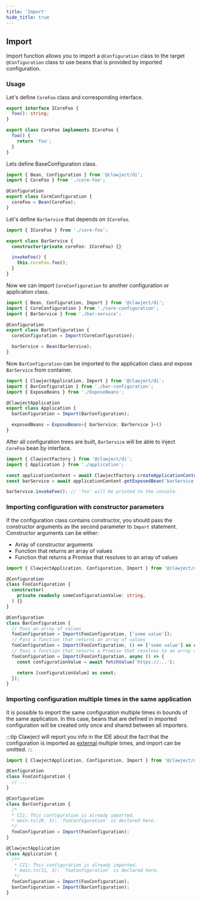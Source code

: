 ```yaml
---
title: 'Import'
hide_title: true
---
```


## Import

Import function allows you to import a `@Configuration` class to the target `@Configuration` class to use beans that is provided by imported configuration.

### Usage

Let's define `CoreFoo` class and corresponding interface.

```ts title="core-foo.ts"
export interface ICoreFoo {
  foo(): string;
}

export class CoreFoo implements ICoreFoo {
  foo() {
    return 'foo';
  }
}
```

Lets define BaseConfiguration class.

```ts title="core-configuration.ts"
import { Bean, Configuration } from '@clawject/di';
import { CoreFoo } from './core-foo';

@Configuration
export class CoreConfiguration {
  coreFoo = Bean(CoreFoo);
}
```

Let's define `BarService` that depends on `ICoreFoo`.

```ts title="bar-service.ts"
import { ICoreFoo } from './core-foo';

export class BarService {
  constructor(private coreFoo: ICoreFoo) {}

  invokeFoo() {
    this.coreFoo.foo();
  }
}
```

Now we can import `CoreConfiguration` to another configuration or application class.

```ts title="bar-configuration.ts"
import { Bean, Configuration, Import } from '@clawject/di';
import { CoreConfiguration } from './core-configuration';
import { BarService } from './bar-service';

@Configuration
export class BarConfiguration {
  coreConfiguration = Import(CoreConfiguration);

  barService = Bean(BarService);
}
```

Now `BarConfiguration` can be imported to the application class and expose `BarService` from container.

```ts title="application.ts"
import { ClawjectApplication, Import } from '@clawject/di';
import { BarConfiguration } from './bar-configuration';
import { ExposeBeans } from './ExposeBeans';

@ClawjectApplication
export class Application {
  barConfiguration = Import(BarConfiguration);

  exposedBeans = ExposeBeans<{ barService: BarService }>()
}
```

After all configuration trees are built, `BarService` will be able to inject `CoreFoo` bean by interface.

```ts title="main.ts"
import { ClawjectFactory } from '@clawject/di';
import { Application } from './application';

const applicationContext = await ClawjectFactory.createApplicationContext(Application);
const barService = await applicationContext.getExposedBean('barService');

barService.invokeFoo(); // 'foo' will be printed to the console.
```

### Importing configuration with constructor parameters

If the configuration class contains constructor, you should pass the constructor arguments as the second parameter to `Import` statement.
Constructor arguments can be either:
- Array of constructor arguments
- Function that returns an array of values
- Function that returns a Promise that resolves to an array of values

```ts
import { ClawjectApplication, Configuration, Import } from '@clawject/di';

@Configuration
class FooConfiguration {
  constructor(
    private readonly someConfigurationValue: string,
  ) {}
}

@Configuration
class BarConfiguration {
  // Pass an array of values
  fooConfiguration = Import(FooConfiguration, ['some value']);
  // Pass a function that returns an array of values
  fooConfiguration = Import(FooConfiguration, () => ['some value'] as const);
  // Pass a function that returns a Promise that resolves to an array of values
  fooConfiguration = Import(FooConfiguration, async () => {
    const configurationValue = await fetchValue('https://...');

    return [configurationValue] as const;
  });
}
```

### Importing configuration multiple times in the same application

It is possible to import the same configuration multiple times in bounds of the same application.
In this case, beans that are defined in imported configuration will be created only once and shared between all importers.

:::tip
Clawject will report you info in the IDE about the fact that the configuration is imported as [external](/docs/overview/internal-external.mdx#external) multiple times, and import can be omitted.
:::

```ts title="main.ts" showLineNumbers
import { ClawjectApplication, Configuration, Import } from '@clawject/di';

@Configuration
class FooConfiguration {
  // ...
}

@Configuration
class BarConfiguration {
  /*
  * CI1: This configuration is already imported.
  * main.ts(20, 3): `fooConfiguration` is declared here.
  */
  fooConfiguration = Import(FooConfiguration);
}

@ClawjectApplication
class Application {
  /**
   * CI1: This configuration is already imported.
   * main.ts(11, 3): `fooConfiguration` is declared here.
   */
  fooConfiguration = Import(FooConfiguration);
  barConfiguration = Import(BarConfiguration);
}

```
